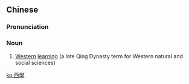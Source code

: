 ==Chinese==
{{zh-forms|s=西学}}

===Pronunciation===
{{zh-pron
|m=xīxué
|c=sai1 hok6
|mn=qz,xm,zz:se-ha̍k
|cat=n
}}

===Noun===
{{zh-noun}}

# [[Western]] [[learning]] (a late Qing Dynasty term for Western natural and social sciences)

[[ko:西學]]
